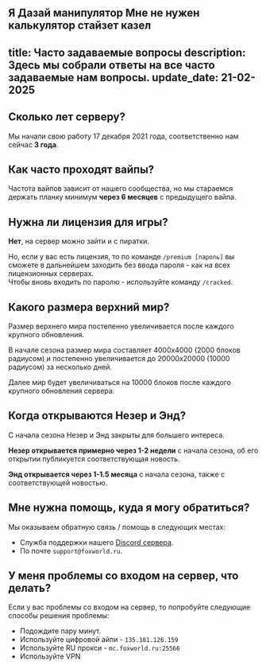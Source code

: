 Я Дазай манипулятор
Мне не нужен калькулятор
стайзет казел
---
title: Часто задаваемые вопросы
description: Здесь мы собрали ответы на все часто задаваемые нам вопросы.
update_date: 21-02-2025
---
## Сколько лет серверу?
Мы начали свою работу 17 декабря 2021 года, соответственно нам сейчас **3 года**.
## Как часто проходят вайпы?
Частота вайпов зависит от нашего сообщества, но мы стараемся держать планку минимум **через 6 месяцев** с предыдущего вайпа.
## Нужна ли лицензия для игры?
**Нет**, на сервер можно зайти и с пиратки.

Но, если у вас есть лицензия, то по команде `/premium [пароль]` вы сможете в дальнейшем заходить без ввода пароля - как на всех лицензионных серверах.
<br/>Чтобы вновь входить по паролю - используйте команду `/cracked`.
## Какого размера верхний мир?
Размер верхнего мира постепенно увеличивается после каждого крупного обновления.

В начале сезона размер мира составляет 4000x4000 (2000 блоков радиусом) и постепенно увеличивается до 20000x20000 (10000 радиусом) за несколько дней.

Далее мир будет увеличиваться на 10000 блоков после каждого крупного обновления сервера.
## Когда открываются Незер и Энд?
С начала сезона Незер и Энд закрыты для большего интереса.

**Незер открывается примерно через 1-2 недели** с начала сезона, об его открытии публикуется соответствующая новость.

**Энд открывается через 1-1.5 месяца** с начала сезона, также с соответствующей новостью.
## Мне нужна помощь, куда я могу обратиться?
Мы оказываем обратную связь / помощь в следующих местах:
* Служба поддержки нашего [Discord сервера](https://discord.gg/2yyeWQ5unZ).
* По почте `support@foxworld.ru`.
## У меня проблемы со входом на сервер, что делать?
Если у вас проблемы со входом на сервер, то попробуйте следующие способы решения проблемы:
* Подождите пару минут.
* Используйте цифровой айпи - `135.181.126.159`
* Используйте RU прокси - `mc.foxworld.ru:25566`
* Используйте VPN
